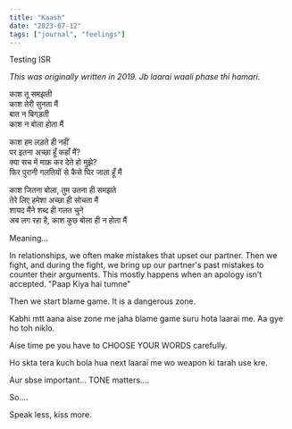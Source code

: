 ```yaml
---
title: "Kaash"
date: "2023-07-12"
tags: ["journal", "feelings"]
---
```


Testing ISR

_This was originally written in 2019. Jb laarai waali phase thi hamari._

काश तू समझती  
काश तेरी सुनता मैं  
बात न बिगड़ती  
काश न बोला होता मैं

काश हम लड़ते ही नहीं  
पर इतना अच्छा हूँ कहाँ मैं?  
क्या सच में माफ़ कर देते हो मुझे?  
फिर पुरानी गलतियों से कैसे घिर जाता हूँ मैं

काश जितना बोला, तुम उतना ही समझते  
तेरे लिए हमेशा अच्छा ही सोचता मैं  
शायद मैंने शब्द ही गलत चुने  
अब लग रहा है, काश कुछ बोला ही न होता मैं

Meaning...

In relationships, we often make mistakes that upset our partner. Then we fight, and during the fight, we bring up our partner's past mistakes to counter their arguments. This mostly happens when an apology isn’t accepted. "Paap Kiya hai tumne"

Then we start blame game. It is a dangerous zone.

Kabhi mtt aana aise zone me jaha blame game suru hota laarai me. Aa gye ho toh niklo.

Aise time pe you have to CHOOSE YOUR WORDS carefully.

Ho skta tera kuch bola hua next laarai me wo weapon ki tarah use kre.

Aur sbse important... TONE matters....

So....

Speak less, kiss more.
